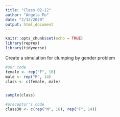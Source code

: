 ```yaml
---
title: "Class 02-12"
author: "Angela Fu"
date: "2/12/2020"
output: html_document
---
```


```r
knitr::opts_chunk$set(echo = TRUE)
library(reprex)
library(tidyverse)
```

Create a simulation for clumping by gender problem

```r
#our code
female <- rep("F", 16)
male <- rep("M", 14)
class <- c(female, male)


sample(class)
```

```r
#preceptor's code
class30 <- c(rep("M", 16), rep("F", 14))

```